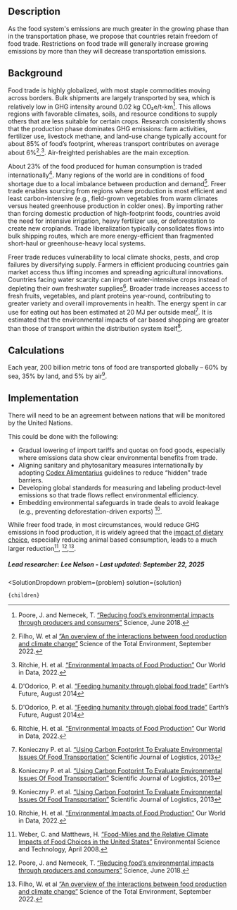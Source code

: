 

## Description
As the food system's emissions are much greater in the growing phase than in the transportation phase, we propose that countries retain freedom of food trade. Restrictions on food trade will generally increase growing emissions by more than they will decrease transportation emissions.

## Background
Food trade is highly globalized, with most staple commodities moving across borders. Bulk shipments are largely transported by sea, which is relatively low in GHG intensity around 0.02 kg CO₂e/t-km[^”4”]. This allows regions with favorable climates, soils, and resource conditions to supply others that are less suitable for certain crops. Research consistently shows that the production phase dominates GHG emissions: farm activities, fertilizer use, livestock methane, and land-use change typically account for about 85% of food’s footprint, whereas transport contributes on average about 6%[^”5”],[^”6”]. Air-freighted perishables are the main exception.

About 23% of the food produced for human consumption is traded internationally[^”1”]. Many regions of the world are in conditions of food shortage due to a local imbalance between production and demand[^”1”].
Freer trade enables sourcing from regions where production is most efficient and least carbon-intensive (e.g., field-grown vegetables from warm climates versus heated greenhouse production in colder ones). By importing rather than forcing domestic production of high-footprint foods, countries avoid the need for intensive irrigation, heavy fertilizer use, or deforestation to create new croplands. Trade liberalization typically consolidates flows into bulk shipping routes, which are more energy-efficient than fragmented short-haul or greenhouse-heavy local systems.

Freer trade reduces vulnerability to local climate shocks, pests, and crop failures by diversifying supply. Farmers in efficient producing countries gain market access thus lifting incomes and spreading agricultural innovations. Countries facing water scarcity can import water-intensive crops instead of depleting their own freshwater supplies[^”6”]. Broader trade increases access to fresh fruits, vegetables, and plant proteins year-round, contributing to greater variety and overall improvements in health.
The energy spent in car use for eating out has been estimated at 20 MJ per outside meal[^”2”]. It is estimated that the environmental impacts of car based shopping are greater than those of transport within the distribution system itself[^”2”].

## Calculations
Each year, 200 billion metric tons of food are transported globally – 60% by sea, 35% by land, and 5% by air[^”2”].

## Implementation
There will need to be an agreement between nations that will be monitored by the United Nations.

This could be done with the following:  
-	Gradual lowering of import tariffs and quotas on food goods, especially where emissions data show clear environmental benefits from trade.  
-	Aligning sanitary and phytosanitary measures internationally by adopting [Codex Alimentarius]( https://www.fao.org/fao-who-codexalimentarius/en/) guidelines to reduce “hidden” trade barriers.  
-	 Developing global standards for measuring and labeling product-level emissions so that trade flows reflect environmental efficiency.  
-	Embedding environmental safeguards in trade deals to avoid leakage (e.g., preventing deforestation-driven exports) [^”6”].

While freer food trade, in most circumstances, would reduce GHG emissions in food production, it is widely agreed that the [impact of dietary choice](https://www.urbancruiseship.org/matter/diet/diet_fw), especially reducing animal based consumption, leads to a much larger reduction[^”3”], [^”4”],[^”5”].

##### Lead researcher: Lee Nelson - Last updated: September 22, 2025

[^”1”]: D'Odorico, P. et al. [“Feeding humanity through global food trade”](https://doi.org/10.1002/2014EF000250) Earth’s Future, August 2014
[^”2”]: Konieczny P. et al. [“Using Carbon Footprint To Evaluate Environmental Issues Of Food Transportation”]( http://www.logforum.net) Scientific Journal of Logistics, 2013

[^”3”]: Weber, C. and Matthews, H. [“Food-Miles and the Relative Climate Impacts of Food Choices in the United States”]( https://pubs.acs.org/doi/10.1021/es702969f?) Environmental Science and Technology, April 2008.

[^”4”]: Poore, J. and Nemecek, T. [“Reducing food’s environmental impacts through producers and consumers”]( https://doi.org/10.1126/science.aaq0216) Science, June 2018.

[^”5”]: Filho, W. et al [“An overview of the interactions between food production and climate change”]( https://doi.org/10.1016/j.scitotenv.2022.156438) Science of the Total Environment, September 2022.

[^”6”]: Ritchie, H. et al. [“Environmental Impacts of Food Production”]( https://ourworldindata.org/environmental-impacts-of-food) Our World in Data, 2022.


  <SolutionDropdown 
    problem={problem} 
    solution={solution}
  >
    {children}
  </SolutionDropdown>